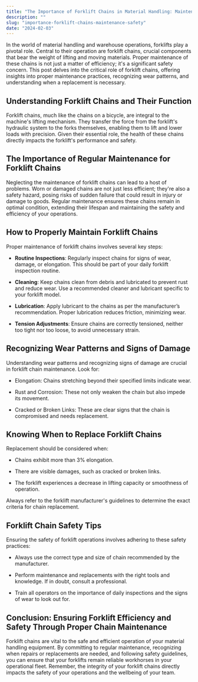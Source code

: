 ```yaml
---
title: "The Importance of Forklift Chains in Material Handling: Maintenance and Safety Tips"
description: ""
slug: "importance-forklift-chains-maintenance-safety"
date: "2024-02-03"
---
```



In the world of material handling and warehouse operations, forklifts play a pivotal role. Central to their operation are forklift chains, crucial components that bear the weight of lifting and moving materials. Proper maintenance of these chains is not just a matter of efficiency; it's a significant safety concern. This post delves into the critical role of forklift chains, offering insights into proper maintenance practices, recognizing wear patterns, and understanding when a replacement is necessary.

## Understanding Forklift Chains and Their Function

Forklift chains, much like the chains on a bicycle, are integral to the machine's lifting mechanism. They transfer the force from the forklift's hydraulic system to the forks themselves, enabling them to lift and lower loads with precision. Given their essential role, the health of these chains directly impacts the forklift's performance and safety.

## The Importance of Regular Maintenance for Forklift Chains

Neglecting the maintenance of forklift chains can lead to a host of problems. Worn or damaged chains are not just less efficient; they're also a safety hazard, posing risks of sudden failure that could result in injury or damage to goods. Regular maintenance ensures these chains remain in optimal condition, extending their lifespan and maintaining the safety and efficiency of your operations.

## How to Properly Maintain Forklift Chains

Proper maintenance of forklift chains involves several key steps:

- **Routine Inspections**: Regularly inspect chains for signs of wear, damage, or elongation. This should be part of your daily forklift inspection routine.

- **Cleaning**: Keep chains clean from debris and lubricated to prevent rust and reduce wear. Use a recommended cleaner and lubricant specific to your forklift model.

- **Lubrication**: Apply lubricant to the chains as per the manufacturer’s recommendation. Proper lubrication reduces friction, minimizing wear.

- **Tension Adjustments**: Ensure chains are correctly tensioned, neither too tight nor too loose, to avoid unnecessary strain.

## Recognizing Wear Patterns and Signs of Damage

Understanding wear patterns and recognizing signs of damage are crucial in forklift chain maintenance. Look for:

- Elongation: Chains stretching beyond their specified limits indicate wear.

- Rust and Corrosion: These not only weaken the chain but also impede its movement.

- Cracked or Broken Links: These are clear signs that the chain is compromised and needs replacement.

## Knowing When to Replace Forklift Chains

Replacement should be considered when:

- Chains exhibit more than 3% elongation.

- There are visible damages, such as cracked or broken links.

- The forklift experiences a decrease in lifting capacity or smoothness of operation.

Always refer to the forklift manufacturer's guidelines to determine the exact criteria for chain replacement.

## Forklift Chain Safety Tips

Ensuring the safety of forklift operations involves adhering to these safety practices:

- Always use the correct type and size of chain recommended by the manufacturer.

- Perform maintenance and replacements with the right tools and knowledge. If in doubt, consult a professional.

- Train all operators on the importance of daily inspections and the signs of wear to look out for.

## Conclusion: Ensuring Forklift Efficiency and Safety Through Proper Chain Maintenance

Forklift chains are vital to the safe and efficient operation of your material handling equipment. By committing to regular maintenance, recognizing when repairs or replacements are needed, and following safety guidelines, you can ensure that your forklifts remain reliable workhorses in your operational fleet. Remember, the integrity of your forklift chains directly impacts the safety of your operations and the wellbeing of your team.

